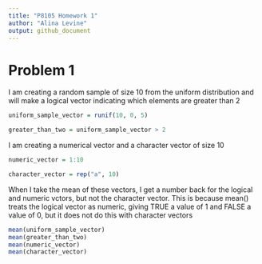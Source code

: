 ```yaml
---
title: "P8105 Homework 1"
author: "Alina Levine"
output: github_document
---
```


# Problem 1


I am creating a random sample of size 10 from the uniform distribution and will make 
a logical vector indicating which elements are greater than 2

```r

uniform_sample_vector = runif(10, 0, 5)

greater_than_two = uniform_sample_vector > 2

```

I am creating a numerical vector and a character vector of size 10

```r
numeric_vector = 1:10

character_vector = rep("a", 10)

```

When I take the mean of these vectors, I get a number back for the 
logical and numeric vctors, but not the character vector. This is because
mean() treats the logical vector as numeric, giving TRUE a value of 1
and FALSE a value of 0, but it does not do this with character vectors

```r
mean(uniform_sample_vector)
mean(greater_than_two)
mean(numeric_vector)
mean(character_vector)

```



